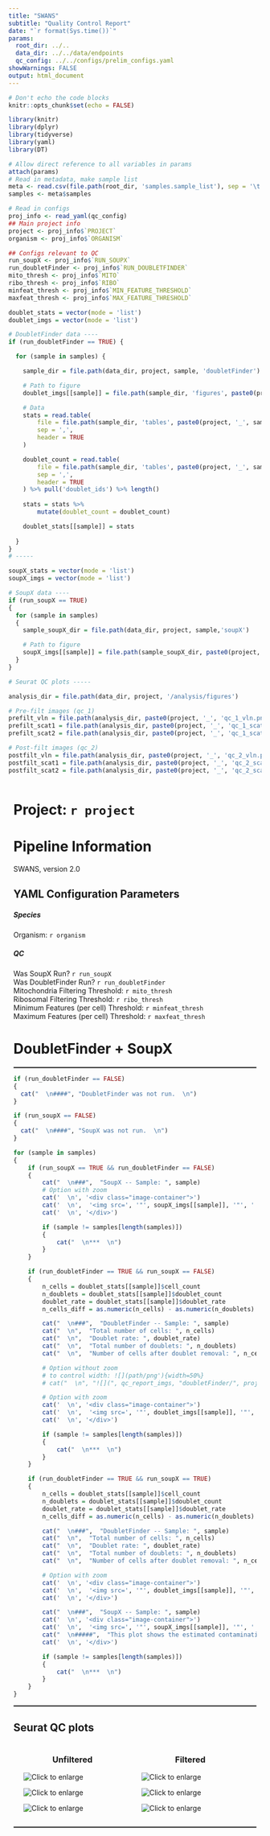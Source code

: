 ```yaml
---
title: "SWANS"
subtitle: "Quality Control Report"
date: "`r format(Sys.time())`"
params:
  root_dir: ../..
  data_dir: ../../data/endpoints
  qc_config: ../../configs/prelim_configs.yaml
showWarnings: FALSE
output: html_document
---
```


<style>
  .main-container {
      max-width: 100%;
      margin-left: 10px;
      margin-right: 10px;
      overflow-x: hidden;
  }
  .image-container {
    max-width: 95%;
    position: relative;
    margin-left: 10px;
    margin-right: 10px;
  }
  .image-container img {
    max-width: 95%;
    cursor: pointer;
    margin-left: 10px;
    margin-right: 10px;
  }
  .overlay {
    position: fixed;
    top: 0;
    left: 0;
    right: 0;
    bottom: 0;
    background-color: rgba(0, 0, 0, 0.5);
    display: none;
    z-index: 5;
  }
  .overlay.show {
    display: block;
  }
  .overlay img {
    position: absolute;
    top: 50%;
    left: 50%;
    transform: translate(-50%, -50%);
    max-width: 80%;
    max-height: 80%;
    transition: transform 0.3s ease;
  }
  .overlay img.enlarged {
    transform: translate(-50%, -50%) scale(2);
  }
  .overlay .close {
    position: absolute;
    top: 10px;
    right: 10px;
    font-size: 30px;
    color: white;
    cursor: pointer;
  }
</style>

<!-- There's gotta be a cleaner way tpo do this but I'm not good at JS -beigelk -->
<script>
  document.addEventListener("DOMContentLoaded", function() {
    const images = document.querySelectorAll(".image-container img");
    const overlay = document.createElement("div");
    overlay.classList.add("overlay");
    const overlayImg = document.createElement("img");
    overlay.appendChild(overlayImg);
    document.body.appendChild(overlay);
    const closeBtn = document.createElement("span");
    closeBtn.classList.add("close");
    closeBtn.innerHTML = "&times;";
    overlay.appendChild(closeBtn);
    images.forEach(function(image) {
      image.addEventListener("click", function() {
        image.classList.toggle("pop-out");
        overlay.style.display = image.classList.contains("pop-out") ? "block" : "none";
        overlayImg.src = this.src;
      });
    });
    // Click on overlay to close the pop-out
    overlay.addEventListener("click", function() {
      overlay.style.display = "none";
      images.forEach(function(image) {
        image.classList.remove("pop-out");
      });
    });
    // Close button
    closeBtn.addEventListener("click", function(e) {
      e.stopPropagation(); 
      overlay.style.display = "none";
      images.forEach(function(image) {
        image.classList.remove("pop-out");
      });
    });
  });
</script>

<style type="text/css">
    .main-container {
      max-width: 100%;
    }
    .row {
      max-width: 97%;
      display: flex;
    }
    .row-flex {
      max-width: 97%; 
      display: flex
      flex-flow: row wrap;
    }
    .col-flex-item {
      max-width: 97%;
      display: flex;
      flex-flow: column;
    }
</style>

```r

# Don't echo the code blocks
knitr::opts_chunk$set(echo = FALSE)

```

```r
library(knitr)
library(dplyr)
library(tidyverse)
library(yaml)
library(DT)
```

```r
# Allow direct reference to all variables in params
attach(params)
# Read in metadata, make sample list
meta <- read.csv(file.path(root_dir, 'samples.sample_list'), sep = '\t', header = TRUE)
samples <- meta$samples
```

```r
# Read in configs
proj_info <- read_yaml(qc_config)
## Main project info
project <- proj_info$`PROJECT`
organism <- proj_info$`ORGANISM`

## Configs relevant to QC
run_soupX <- proj_info$`RUN_SOUPX`
run_doubletFinder <- proj_info$`RUN_DOUBLETFINDER`
mito_thresh <- proj_info$`MITO`
ribo_thresh <- proj_info$`RIBO`
minfeat_thresh <- proj_info$`MIN_FEATURE_THRESHOLD`
maxfeat_thresh <- proj_info$`MAX_FEATURE_THRESHOLD`
```


```r

doublet_stats = vector(mode = 'list')
doublet_imgs = vector(mode = 'list')

# DoubletFinder data ----
if (run_doubletFinder == TRUE) {

  for (sample in samples) {

    sample_dir = file.path(data_dir, project, sample, 'doubletFinder')

    # Path to figure
    doublet_imgs[[sample]] = file.path(sample_dir, 'figures', paste0(project, '_', sample, '_doublet.png'))

    # Data
    stats = read.table(
        file = file.path(sample_dir, 'tables', paste0(project, '_', sample, '_doubletfinder_stats.csv')),
        sep = ',',
        header = TRUE
    )

    doublet_count = read.table(
        file = file.path(sample_dir, 'tables', paste0(project, '_', sample, '_doublet_ids.txt')),
        sep = ',',
        header = TRUE
    ) %>% pull('doublet_ids') %>% length()
    
    stats = stats %>%
        mutate(doublet_count = doublet_count)

    doublet_stats[[sample]] = stats
      
  }
}
# -----
```

```r

soupX_stats = vector(mode = 'list')
soupX_imgs = vector(mode = 'list')

# SoupX data ----
if (run_soupX == TRUE) 
{
  for (sample in samples) 
  {
    sample_soupX_dir = file.path(data_dir, project, sample,'soupX')

    # Path to figure
    soupX_imgs[[sample]] = file.path(sample_soupX_dir, paste0(project, '_', sample, '_contam_plot.png'))
  }
}

```


```r
# Seurat QC plots -----

analysis_dir = file.path(data_dir, project, '/analysis/figures')

# Pre-filt images (qc_1)
prefilt_vln = file.path(analysis_dir, paste0(project, '_', 'qc_1_vln.png'))
prefilt_scat1 = file.path(analysis_dir, paste0(project, '_', 'qc_1_scatter1.png'))
prefilt_scat2 = file.path(analysis_dir, paste0(project, '_', 'qc_1_scatter2.png'))

# Post-filt images (qc_2)
postfilt_vln = file.path(analysis_dir, paste0(project, '_', 'qc_2_vln.png'))
postfilt_scat1 = file.path(analysis_dir, paste0(project, '_', 'qc_2_scatter1.png'))
postfilt_scat2 = file.path(analysis_dir, paste0(project, '_', 'qc_2_scatter2.png'))

```

<div class="main-container">

# Project: `r project`

# Pipeline Information
SWANS, version 2.0

## YAML Configuration Parameters
##### Species
Organism: `r organism`

##### QC
Was SoupX Run? `r run_soupX`    
Was DoubletFinder Run? `r run_doubletFinder`    
Mitochondria Filtering Threshold: `r mito_thresh`    
Ribosomal Filtering Threshold: `r ribo_thresh`    
Minimum Features (per cell) Threshold: `r minfeat_thresh`    
Maximum Features (per cell) Threshold: `r maxfeat_thresh`    

# DoubletFinder + SoupX
<hr style="border:1px solid gray"/>
```r
if (run_doubletFinder == FALSE)
{
  cat("  \n####", "DoubletFinder was not run.  \n")
}

if (run_soupX == FALSE)
{
  cat("  \n####", "SoupX was not run.  \n")
}

for (sample in samples) 
{
	if (run_soupX == TRUE && run_doubletFinder == FALSE) 
	{
        cat("  \n###",  "SoupX -- Sample: ", sample)
        # Option with zoom
        cat('  \n', '<div class="image-container">')
        cat('  \n',  '<img src=', '"', soupX_imgs[[sample]], '"', ' alt="Click to enlarge" width="60%"/>  \n', sep = '')
        cat('  \n', '</div>')

        if (sample != samples[length(samples)])
        {
            cat("  \n***  \n")
        }
	} 

	if (run_doubletFinder == TRUE && run_soupX == FALSE) 
	{
        n_cells = doublet_stats[[sample]]$cell_count
        n_doublets = doublet_stats[[sample]]$doublet_count
        doublet_rate = doublet_stats[[sample]]$doublet_rate
        n_cells_diff = as.numeric(n_cells) - as.numeric(n_doublets)

        cat("  \n###",  "DoubletFinder -- Sample: ", sample)
        cat("  \n",  "Total number of cells: ", n_cells)
        cat("  \n",  "Doublet rate: ", doublet_rate)
        cat("  \n",  "Total number of doublets: ", n_doublets)
        cat("  \n",  "Number of cells after doublet removal: ", n_cells_diff)

        # Option without zoom
        # to control width: ![](path/png'){width=50%}
        # cat("  \n", "![](", qc_report_imgs, "doubletFinder/", project, "_", sample, "_doublet", ".png){width=75%}", "  \n", sep = "")

        # Option with zoom
        cat('  \n', '<div class="image-container">')
        cat('  \n',  '<img src=', '"', doublet_imgs[[sample]], '"', ' alt="Click to enlarge" width="60%"/>  \n', sep = '')
        cat('  \n', '</div>')

        if (sample != samples[length(samples)])
        {
            cat("  \n***  \n")
        }
	} 

	if (run_doubletFinder == TRUE && run_soupX == TRUE) 
	{
        n_cells = doublet_stats[[sample]]$cell_count
        n_doublets = doublet_stats[[sample]]$doublet_count
        doublet_rate = doublet_stats[[sample]]$doublet_rate
        n_cells_diff = as.numeric(n_cells) - as.numeric(n_doublets)

        cat("  \n###",  "DoubletFinder -- Sample: ", sample)
        cat("  \n",  "Total number of cells: ", n_cells)
        cat("  \n",  "Doublet rate: ", doublet_rate)
        cat("  \n",  "Total number of doublets: ", n_doublets)
        cat("  \n",  "Number of cells after doublet removal: ", n_cells_diff)

        # Option with zoom
        cat('  \n', '<div class="image-container">')
        cat('  \n',  '<img src=', '"', doublet_imgs[[sample]], '"', ' alt="Click to enlarge" width="60%"/>  \n', sep = '')
        cat('  \n', '</div>')

        cat("  \n###",  "SoupX -- Sample: ", sample)
        cat('  \n', '<div class="image-container">')
        cat('  \n',  '<img src=', '"', soupX_imgs[[sample]], '"', ' alt="Click to enlarge" width="60%"/>  \n', sep = '')
        cat("  \n#####",  "This plot shows the estimated contamination fraction (ρ) — the proportion of RNA counts originating from ambient background rather than true cellular expression. The x-axis represents possible contamination levels, while the solid curve on the y-axis shows the posterior density: how likely each contamination level is, given the observed data. The teal vertical line marks the most probable contamination fraction, which is used to adjust the counts. The curve’s shape reflects confidence in the estimate — a sharp peak indicates a well-defined contamination level, while a flatter curve suggests more uncertainty. The dashed line represents assumptions on how likely contamination occurs.")
        cat('  \n', '</div>')

        if (sample != samples[length(samples)])
        {
            cat("  \n***  \n")
        }
	} 
}
```

<!-- 
```r

if (run_doubletFinder == TRUE) {
    for (sample in samples) {

        n_cells = doublet_stats[[sample]]$cell_count
        n_doublets = doublet_stats[[sample]]$doublet_count
        doublet_rate = doublet_stats[[sample]]$doublet_rate
        n_cells_diff = as.numeric(n_cells) - as.numeric(n_doublets)

        cat("  \n###",  "Sample: ", sample)
        cat("  \n",  "Total number of cells: ", n_cells)
        cat("  \n",  "Doublet rate: ", doublet_rate)
        cat("  \n",  "Total number of doublets: ", n_doublets)
        cat("  \n",  "Number of cells after doublet removal: ", n_cells_diff)

        # Option without zoom
        # to control width: ![](path/png'){width=50%}
        # cat("  \n", "![](", qc_report_imgs, "doubletFinder/", project, "_", sample, "_doublet", ".png){width=75%}", "  \n", sep = "")

        # Option with zoom
        cat('  \n', '<div class="image-container">')
        cat('  \n',  '<img src=', '"', doublet_imgs[[sample]], '"', ' alt="Click to enlarge" width="60%"/>  \n', sep = '')
        cat('  \n', '</div>')

        if (sample != samples[length(samples)])
        {
            cat("  \n***  \n")
        }
    }
} else {
    cat("  \n####", "DoubletFinder not run.  \n")
}
```
-->

<hr style="border:1px solid gray"/>

## Seurat QC plots
<div class="row">

<div class="column">

<h3 style="text-align: center;">Unfiltered</h3>

<div class="image-container">
  <img src="`r prefilt_vln`" alt="Click to enlarge"/>
</div>

<div class="image-container">
  <img src="`r prefilt_scat1`" alt="Click to enlarge"/>
</div>
<div class="image-container">
  <img src="`r prefilt_scat2`" alt="Click to enlarge"/>
</div>

</div>

<div class="column">

<h3 style="text-align: center;">Filtered</h3>

<div class="image-container">
  <img src="`r postfilt_vln`" alt="Click to enlarge"/>
</div>

<div class="image-container">
  <img src="`r postfilt_scat1`" alt="Click to enlarge"/>
</div>

<div class="image-container">
  <img src="`r postfilt_scat2`" alt="Click to enlarge"/>
</div>

</div>

</div>

<hr style="border:1px solid gray"/>

</div>

